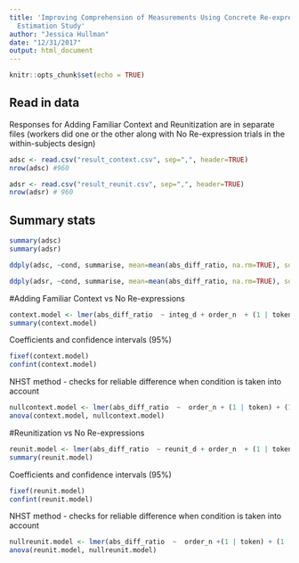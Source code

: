 ```yaml
---
title: 'Improving Comprehension of Measurements Using Concrete Re-expression Strategies:
  Estimation Study'
author: "Jessica Hullman"
date: "12/31/2017"
output: html_document
---
```


```r
knitr::opts_chunk$set(echo = TRUE)
```

## Read in data

Responses for Adding Familiar Context and Reunitization are in separate files (workers did one or the other along with No Re-expression trials in the within-subjects design)

```r
adsc <- read.csv("result_context.csv", sep=",", header=TRUE)
nrow(adsc) #960

adsr <- read.csv("result_reunit.csv", sep=",", header=TRUE)
nrow(adsr) # 960

```

## Summary stats


```r
summary(adsc)
summary(adsr)

ddply(adsc, ~cond, summarise, mean=mean(abs_diff_ratio, na.rm=TRUE), sd=sd(abs_diff_ratio, na.rm=TRUE))

ddply(adsr, ~cond, summarise, mean=mean(abs_diff_ratio, na.rm=TRUE), sd=sd(abs_diff_ratio, na.rm=TRUE))

```

#Adding Familiar Context vs No Re-expressions

```r
context.model <- lmer(abs_diff_ratio  ~ integ_d + order_n  + (1 | token) + (1 |task), data=adsc)
summary(context.model)

```

Coefficients and confidence intervals (95%)

```r
fixef(context.model)
confint(context.model)
```

NHST method - checks for reliable difference when condition is taken into account

```r
nullcontext.model <- lmer(abs_diff_ratio  ~  order_n + (1 | token) + (1 |task), data=adsc)
anova(context.model, nullcontext.model)
```

#Reunitization vs No Re-expressions

```r
reunit.model <- lmer(abs_diff_ratio  ~ reunit_d + order_n  + (1 | token) + (1 |task), data=adsr)
summary(reunit.model)

```

Coefficients and confidence intervals (95%)

```r
fixef(reunit.model)
confint(reunit.model)
```

NHST method - checks for reliable difference when condition is taken into account

```r
nullreunit.model <- lmer(abs_diff_ratio  ~  order_n +(1 | token) + (1 |task), data=adsr)
anova(reunit.model, nullreunit.model)
```

